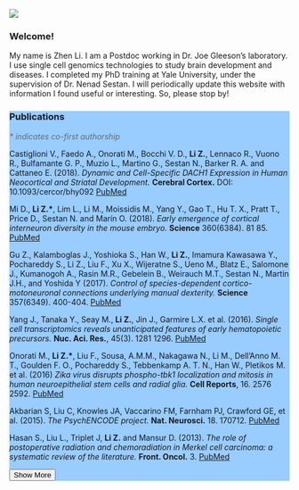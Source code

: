 <head>
<meta name="viewport" content="width=device-width, initial-scale=1">
<script src="https://ajax.googleapis.com/ajax/libs/jquery/3.3.1/jquery.min.js"></script>
<script src="https://maxcdn.bootstrapcdn.com/bootstrap/3.3.7/js/bootstrap.min.js"></script>
<link rel="stylesheet" href="https://use.fontawesome.com/releases/v5.1.1/css/all.css" integrity="sha384-O8whS3fhG2OnA5Kas0Y9l3cfpmYjapjI0E4theH4iuMD+pLhbf6JI0jIMfYcK3yZ" crossorigin="anonymous">

<script>
$(document).ready(function() {
  $("#toggle").click(function() {
    var elem = $("#toggle").text();
    if (elem == "Show More") {
      //Stuff to do when btn is in the read more state
      $("#toggle").text("Show Less");
      $(".text").slideDown();
    } else {
      //Stuff to do when btn is in the read less state
      $("#toggle").text("Show More");
      $(".text").slideUp();
    }
  });
});
</script>

</head>

<section>
<div class="img-circle">
  <img src="images/DSC_1415.JPG" class="image" />
</div>
<article>
  <h1>Welcome!</h1>
  <p>My name is Zhen Li. I am a Postdoc working in Dr. Joe Gleeson's laboratory. I use single cell genomics technologies to study brain development and diseases. I completed my PhD training at Yale University, under the supervision of Dr. Nenad Sestan. I will periodically update this website with information I found useful or interesting. So, please stop by!</p>
</article>
</section>

<section>
<article style="background-color:#99ccff">
<h1>Publications</h1>
<p><i style="color:#696969">* indicates co-first authorship</i></p>
<p>Castiglioni V., Faedo A., Onorati M., Bocchi V. D., <b>Li Z.</b>, Lennaco R., Vuono R., Bulfamante G. P., Muzio L., Martino G., Sestan N., Barker R. A. and Cattaneo E. (2018). <i>Dynamic and Cell-Specific DACH1 Expression in Human Neocortical and Striatal Development.</i> <b>Cerebral Cortex.</b> DOI: 10.1093/cercor/bhy092 <a href="https://www.ncbi.nlm.nih.gov/pubmed/29688344">PubMed</a></p>

<p>Mi D., <b>Li Z.*</b>, Lim L., Li M., Moissidis M., Yang Y., Gao T., Hu T. X., Pratt T., Price D., Sestan N. and Marín O. (2018). <i>Early emergence of cortical interneuron diversity in the mouse embryo.</i> <b>Science</b> 360(6384). 81  85. <a href="https://www.ncbi.nlm.nih.gov/pubmed/29472441">PubMed</a></p>

<p>Gu Z., Kalamboglas J., Yoshioka S., Han W., <b>Li Z.</b>, Imamura Kawasawa Y., Pochareddy S., Li Z., Liu F., Xu X., Wijeratne S., Ueno M., Blatz E., Salomone J., Kumanogoh A., Rasin M.R., Gebelein B., Weirauch M.T., Sestan N., Martin J.H., and Yoshida Y (2017). <i>Control of species-dependent cortico-motoneuronal connections underlying manual dexterity.</i> <b>Science</b> 357(6349). 400-404. <a href="https://www.ncbi.nlm.nih.gov/pubmed/28751609">PubMed</a></p>

<div>
<span class="text">
<p>Yang J., Tanaka Y., Seay M., <b>Li Z.</b>, Jin J., Garmire L.X. et al. (2016). <i>Single cell transcriptomics reveals unanticipated features of early hematopoietic precursors.</i> <b>Nuc. Aci. Res.</b>, 45(3). 1281  1296. <a href="https://www.ncbi.nlm.nih.gov/pubmed/28003475">PubMed</a></p>

<p>Onorati M., <b>Li Z.*</b>, Liu F., Sousa, A.M.M., Nakagawa N., Li M., Dell’Anno M. T., Goulden F. O., Pochareddy S., Tebbenkamp A. T. N., Han W., Pletikos M. et al. (2016) <i>Zika virus disrupts phospho-tbk1 localization and mitosis in human neuroepithelial stem cells and radial glia.</i> <b>Cell Reports</b>, 16. 2576  2592. <a href="https://www.ncbi.nlm.nih.gov/pubmed/27568284">PubMed</a></p>

<p>Akbarian S, Liu C, Knowles JA, Vaccarino FM, Farnham PJ, Crawford GE, et al. (2015). <i>The PsychENCODE project.</i> <b>Nat. Neurosci.</b> 18. 170712. <a href="https://www.ncbi.nlm.nih.gov/pubmed/26605881">PubMed</a></p>

<p>Hasan S., Liu L., Triplet J, <b>Li Z.</b> and Mansur D. (2013). <i>The role of postoperative radiation and chemoradiation in Merkel cell carcinoma: a systematic review of the literature.</i> <b>Front. Oncol.</b> 3. <a href="https://www.ncbi.nlm.nih.gov/pubmed/24294591">PubMed</a></p>
</span>
</div>

<button id="toggle">Show More</button>
</div>
</article>
</section>